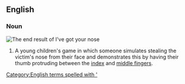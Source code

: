==English==
{{wikipedia}}
===Noun===
[[Image:Gesture fist with thumb through fingers.jpg|right|thumb|The end result of ''I've got your nose'']]
{{en-noun|-|sg=[[I've]] [[got]] [[your]] [[nose]]}}

# {{games}} A young children's game in which someone simulates stealing the victim's nose from their face and demonstrates this by having their thumb protruding between the [[index finger|index]] and [[middle finger]]s.

[[Category:English terms spelled with ']]